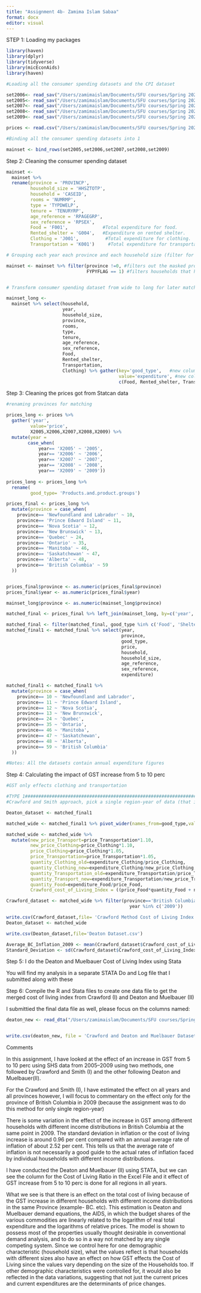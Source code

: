 ```yaml
---
title: "Assignment 4b- Zamima Islam Sabaa"
format: docx
editor: visual
---
```


STEP 1: Loading my packages

```r
library(haven)
library(dplyr)
library(tidyverse)
library(micEconAids)
library(haven)

#Loading all the consumer spending datasets and the CPI dataset

set2006<- read_sav("/Users/zamimaislam/Documents/SFU courses/Spring 2022/Econ836 - A. Econometrics/Assignm/Assignment 4b- Zamima Islam Sabaa/shs2006.sav") %>% mutate(year=2006)
set2005<- read_sav("/Users/zamimaislam/Documents/SFU courses/Spring 2022/Econ836 - A. Econometrics/Assignm/Assignment 4b- Zamima Islam Sabaa/shs2005.sav") %>% mutate(year=2005)
set2007<- read_sav("/Users/zamimaislam/Documents/SFU courses/Spring 2022/Econ836 - A. Econometrics/Assignm/Assignment 4b- Zamima Islam Sabaa/SHS2007.sav") %>% mutate(year=2007) 
set2008<- read_sav("/Users/zamimaislam/Documents/SFU courses/Spring 2022/Econ836 - A. Econometrics/Assignm/Assignment 4b- Zamima Islam Sabaa/SHS2008.sav")  %>% mutate(year=2008) 
set2009<- read_sav("/Users/zamimaislam/Documents/SFU courses/Spring 2022/Econ836 - A. Econometrics/Assignm/Assignment 4b- Zamima Islam Sabaa/shs2009.sav") %>% mutate(year=2009)

prices <- read.csv("/Users/zamimaislam/Documents/SFU courses/Spring 2022/Econ836 - A. Econometrics/Assignm/Assignment 4b- Zamima Islam Sabaa/prices table.csv")

#Binding all the consumer spending datasets into 1 

mainset <- bind_rows(set2005,set2006,set2007,set2008,set2009)

```

Step 2: Cleaning the consumer spending dataset

```r
mainset <-
  mainset %>% 
  rename(province = 'PROVINCP',
         household_size = 'HHSZTOTP',
         household = 'CASEID',
         rooms = 'NUMRMP',
         type = 'TYPDWELP',
         tenure = 'TENURYRP',
         age_reference = 'RPAGEGRP',
         sex_reference = 'RPSEX',
         Food = 'F001',             #Total expenditure for food.
         Rented_shelter = 'G004',   #Expenditure on rented shelter.
         Clothing = 'J001',          #Total expenditure for clothing.
         Transportation = 'K001')     #Total expenditure for transportation.

# Grouping each year each province and each household size (filter for only full year)

mainset <- mainset %>% filter(province !=0, #filters out the masked provinces
                              FYPYFLAG == 1) #filters households that have at least one full-year member


# Transform consumer spending dataset from wide to long for later matching with cpi ######################

mainset_long <-
  mainset %>% select(household, 
                     year, 
                     household_size, 
                     province,
                     rooms, 
                     type, 
                     tenure, 
                     age_reference, 
                     sex_reference,
                     Food,
                     Rented_shelter,
                     Transportation, 
                     Clothing) %>% gather(key='good_type',   #new column name with the goods 
                                          value='expenditure', #new column that gives the spending from the goods
                                          c(Food, Rented_shelter, Transportation, Clothing))


```

Step 3: Cleaning the prices got from Statcan data

```r
#renaming provinces for matching 

prices_long <- prices %>% 
  gather('year', 
         value='price',
         X2005,X2006,X2007,X2008,X2009) %>% 
  mutate(year = 
        case_when(
            year== 'X2005' ~ '2005',
            year== 'X2006' ~ '2006',
            year== 'X2007' ~ '2007',
            year== 'X2008' ~ '2008',
            year== 'X2009' ~ '2009'))
  
prices_long <- prices_long %>% 
  rename(
         good_type= 'Products.and.product.groups')

prices_final <- prices_long %>%
  mutate(province = case_when(
    province== 'Newfoundland and Labrador' ~ 10,
    province== 'Prince Edward Island' ~ 11,
    province== 'Nova Scotia' ~ 12,
    province== 'New Brunswick' ~ 13,
    province== 'Quebec' ~ 24,
    province== 'Ontario' ~ 35,
    province== 'Manitoba' ~ 46,
    province== 'Saskatchewan' ~ 47,
    province== 'Alberta' ~ 48,
    province== 'British Columbia' ~ 59
  ))


prices_final$province <- as.numeric(prices_final$province)
prices_final$year <- as.numeric(prices_final$year)

mainset_long$province <- as.numeric(mainset_long$province)

matched_final <- prices_final %>% left_join(mainset_long, by=c('year','province', 'good_type'))

matched_final <- filter(matched_final, good_type %in% c('Food', 'Shelter', 'Clothing', 'Transportation'))
matched_final1 <- matched_final %>% select(year,
                                           province,
                                           good_type,
                                           price,
                                           household,
                                           household_size,
                                           age_reference,
                                           sex_reference,
                                           expenditure)

matched_final1 <- matched_final1 %>%  
  mutate(province = case_when(
    province== 10 ~ 'Newfoundland and Labrador',
    province== 11 ~ 'Prince Edward Island',
    province== 12 ~ 'Nova Scotia',
    province== 13 ~ 'New Brunswick',
    province== 24 ~ 'Quebec',
    province== 35 ~ 'Ontario',
    province== 46 ~ 'Manitoba',
    province== 47 ~ 'Saskatchewan',
    province== 48 ~ 'Alberta',
    province== 59 ~ 'British Columbia'
  ))

#Notes: All the datasets contain annual expenditure figures

```

Step 4: Calculating the impact of GST increase from 5 to 10 perc

```r
#GST only effects clothing and transportation 

#TYPE 1#####################################################################
#Crawford and Smith approach, pick a single region-year of data (that is households facing just one price vector) and evaluating the cost-of-living impact

Deaton_dataset <- matched_final1 

matched_wide <- matched_final1 %>% pivot_wider(names_from=good_type,values_from = c(price,expenditure))

matched_wide <- matched_wide %>% 
  mutate(new_price_Transport=price_Transportation*1.10,
         new_price_Clothing=price_Clothing*1.10,
         price_Clothing=price_Clothing*1.05,
         price_Transportation=price_Transportation*1.05,
         quantity_Clothing_old=expenditure_Clothing/price_Clothing,
         quantity_Clothing_new=expenditure_Clothing/new_price_Clothing,
         quantity_Transportation_old=expenditure_Transportation/price_Transportation,
         quantity_Transport_new=expenditure_Transportation/new_price_Transport,
         quantity_Food=expenditure_Food/price_Food,
         Crawford_cost_of_Living_Index = ((price_Food*quantity_Food + new_price_Transport*quantity_Transportation_old + new_price_Clothing*quantity_Clothing_old)/(price_Food*quantity_Food + price_Transportation*quantity_Transportation_old + price_Clothing*quantity_Clothing_old))) 

Crawford_dataset <- matched_wide %>% filter(province=='British Columbia',
                                              year %in% c('2009'))

write.csv(Crawford_dataset,file= 'Crawford Method Cost of Living Index.csv')
Deaton_dataset <- matched_wide

write.csv(Deaton_dataset,file='Deaton Dataset.csv')

Average_BC_Inflation_2009 <- mean(Crawford_dataset$Crawford_cost_of_Living_Index)
Standard_Deviation <- sd(Crawford_dataset$Crawford_cost_of_Living_Index)


```

Step 5: I do the Deaton and Muelbauer Cost of Living Index using Stata

You will find my analysis in a separate STATA Do and Log file that I submitted along with these

Step 6: Compile the R and Stata files to create one data file to get the merged cost of living index from Crawford (I) and Deaton and Muelbauer (II)

I submittied the final data file as well, please focus on the columns named:

```r
deaton_new <- read_dta("/Users/zamimaislam/Documents/SFU courses/Spring 2022/Econ836 - A. Econometrics/Assignm/Assignment 4b- Zamima Islam Sabaa/Stata Deaton Analysis Data.dta")


write.csv(deaton_new, file = 'Crawford and Deaton and Muelbauer Dataset.csv')

```

Comments

In this assignment, I have looked at the effect of an increase in GST from 5 to 10 perc using SHS data from 2005--2009 using two methods, one followed by Crawford and Smith (I) and the other following Deaton and Muelbauer(II).

For the Crawford and Smith (I), I have estimated the effect on all years and all provinces however, I will focus to commentary on the effect only for the province of British Columbia in 2009 (because the assignment was to do this method for only single region-year)

There is some variation in the effect of the increase in GST among different households with different income distributions in British Columbia at the same point in 2009. The standard deviation in inflation or the cost of living increase is around 0.96 per cent compared with an annual average rate of inflation of about 2.52 per cent. This tells us that the average rate of inflation is not necessarily a good guide to the actual rates of inflation faced by individual households with different income distributions.

I have conducted the Deaton and Muelbauer (II) using STATA, but we can see the column for the Cost of Living Ratio in the Excel File and it effect of GST increase from 5 to 10 perc is done for all regions in all years.

What we see is that there is an effect on the total cost of living because of the GST increase in different households with different income distributions in the same Province (example- BC. etc). This estimation is Deaton and Muelbauer demand equations, the AIDS, in which the budget shares of the various commodities are linearly related to the logarithm of real total expenditure and the logarithms of relative prices. The model is shown to possess most of the properties usually thought desirable in conventional demand analysis, and to do so in a way not matched by any single competing system. Since we control here for one demographic characteristic (household size), what the values reflect is that households with different sizes also have an effect on how GST effects the Cost of Living since the values vary depending on the size of the Households too. If other demographic characteristics were controlled for, it would also be reflected in the data variations, suggesting that not just the current prices and current expenditures are the determinants of price changes.

